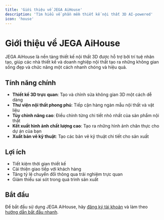 ```yaml
---
title: 'Giới thiệu về JEGA AiHouse'
description: 'Tìm hiểu về phần mềm thiết kế nội thất 3D AI-powered'
icon: 'house'
---
```


# Giới thiệu về JEGA AiHouse

JEGA AiHouse là nền tảng thiết kế nội thất 3D được hỗ trợ bởi trí tuệ nhân tạo, giúp các nhà thiết kế và doanh nghiệp nội thất tạo ra những không gian sống đẹp và chức năng một cách nhanh chóng và hiệu quả.

## Tính năng chính

- **Thiết kế 3D trực quan**: Tạo và chỉnh sửa không gian 3D một cách dễ dàng
- **Thư viện nội thất phong phú**: Tiếp cận hàng ngàn mẫu nội thất và vật liệu
- **Tùy chỉnh nâng cao**: Điều chỉnh từng chi tiết nhỏ nhất của sản phẩm nội thất
- **Kết xuất hình ảnh chất lượng cao**: Tạo ra những hình ảnh chân thực cho dự án của bạn
- **Xuất bản vẽ kỹ thuật**: Tạo các bản vẽ kỹ thuật chi tiết cho sản xuất

## Lợi ích

- Tiết kiệm thời gian thiết kế
- Cải thiện giao tiếp với khách hàng
- Tăng tỷ lệ chuyển đổi thông qua trải nghiệm trực quan
- Giảm thiểu sai sót trong quá trình sản xuất

## Bắt đầu

Để bắt đầu sử dụng JEGA AiHouse, hãy [đăng ký tài khoản](/trung-tam-huong-dan/huong-dan-nguoi-dung-moi/dang-ky-tai-khoan) và làm theo [hướng dẫn bắt đầu nhanh](/trung-tam-huong-dan/tong-quan/bat-dau-nhanh).
